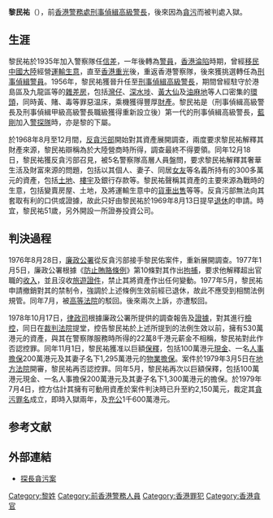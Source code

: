 {{BLP unsourced|time=2017-02-21T14:59:35+00:00}}
{{Infobox person
| name          = 黎民祐
| image         = 
| alt           = 
| caption       = 
| birth_name    = 
| birth_date    = 1918
| birth_place   = {{HKG-1945}}
| death_date    = 
| death_place   = 
| nationality   = 
| other_names   = 
| occupation    = [[香港警務處|香港警務處]][[刑事侦缉处|刑事侦缉处]]前[[刑事偵緝高級警長|探长]]
| years_active  = 
| known_for     = 
| notable_works = 
}}

'''黎民祐'''（{{bd|1918年|}}），前[[香港警務處|香港警務處]][[刑事偵緝高級警長|刑事偵緝高級警長]]，後來因為[[貪污|貪污]]而被判處入獄。

==生涯==
黎民祐於1935年加入警察隊任[[信差|信差]]，一年後轉為[[警員|警員]]，[[香港淪陷|香港淪陷]]時期，曾經[[移民|移民]][[中國大陸|中國大陸]]經營[[運輸|運輸]][[生意|生意]]，直至[[香港重光|香港重光]]後，重返香港警察隊，後來獲挑選轉任為[[刑事偵緝警員|刑事偵緝警員]]。1956年，黎民祐獲晉升任至[[刑事偵緝高級警長|刑事偵緝高級警長]]，期間曾經駐守於港島區及九龍區等的[[雜差房|雜差房]]，包括[[灣仔|灣仔]]、[[深水埗|深水埗]]、[[黃大仙_(香港地方)|黃大仙]]及[[油麻地|油麻地]]等人口密集的[[環頭|環頭]]，同時黃、賭、毒等罪惡温床，乘機獲得豐厚[[財產|財產]]。黎民祐是（刑事偵緝高級警長及刑事偵緝甲級高級警長職級獲得重新設立後）第一代的刑事偵緝高級警長，[[藍剛|藍剛]]加入[[警探隊|警探隊]]時，亦是黎的下屬。 

於1968年8月至12月間，[[反貪污部|反貪污部]]開始對其資產展開調查，兩度要求黎民祐解釋其財產來源，黎民祐辯稱為於大陸營商時所得，調查最終不得要領。同年12月18日，黎民祐獲反貪污部召見，被5名警察隊高層人員盤問，要求黎民祐解釋其奢華生活及財富來源的問題，包括以其個人、妻子、同居[[女友|女友]]等名義所持有的300多萬元的資產，包括[[土地|土地]]、[[樓宇|樓宇]]及銀行存款等。黎民祐聲稱其資產的主要來源為戰時的生意，包括變賣房屋、土地，及將運輸生意中的[[貨車|貨車]][[出售|出售]]等等。反貪污部無法向其套取有利的口供或證據，故此只好由黎民祐於1969年8月13日提早[[退休|退休]]的申請。時宜，黎民祐51歲，另外開設一所證券投資公司。

==判決過程==
1976年8月28日，[[廉政公署_(香港)|廉政公署]]從反貪污部接手黎民佑案件，重新展開調查。1977年1月5日，廉政公署根據《[[防止賄賂條例|防止賄賂條例]]》第10條對其作出[[拘捕|拘捕]]，要求他解釋超出官職的[[收入|收入]]，並且沒收[[旅遊證件|旅遊證件]]，禁止其將資產作出任何變動。1977年5月，黎民祐申請撤銷對其的禁制令，強調於上述條例生效前經已退休，故此不應受到相關法例規管。同年7月，被[[高等法院|高等法院]]的駁回。後來兩次上訴，亦遭駁回。

1978年10月17日，[[律政司|律政司]]根據廉政公署所提供的調查報告及[[證據|證據]]，對其進行[[檢控|檢控]]，同日在[[裁判法院|裁判法院]]提堂，控告黎民祐於上述所提到的法例生效以前，擁有530萬港元的資產，與其在警察隊服務時所得的22萬8千港元薪金不相稱，黎民祐對此作否認控罪。同年11月1日，黎民祐獲准以巨額[[保釋|保釋]]，包括100萬港元[[現金|現金]]、一名[[人事擔保|人事擔保]]200萬港元及其妻子名下1,295萬港元的[[物業擔保|物業擔保]]。案件於1979年3月5日在[[香港特別行政區區域法院|地方法院]]開審，黎民祐再否認控罪。同年5月，黎民祐再次以巨額保釋，包括100萬港元現金、一名人事擔保200萬港元及其妻子名下1,300萬港元的擔保。於1979年7月4日，控方估計其擁有可動用資產於案件判決時已升至約2,150萬元，裁定其[[貪污|貪污]][[罪名|罪名]]成立，即時入獄兩年，及[[充公|充公]]1千600萬港元。

== 参考文献 ==
{{Reflist}}

==外部連結==
*[http://www.icac.org.hk/new_icac/big5/cases/detective/front.html 探長貪污案]{{Wayback|url=http://www.icac.org.hk/new_icac/big5/cases/detective/front.html |date=20100324082935 }}

[[Category:黎姓|Category:黎姓]]
[[Category:前香港警務人員|Category:前香港警務人員]]
[[Category:香港罪犯|Category:香港罪犯]]
[[Category:香港貪官|Category:香港貪官]]